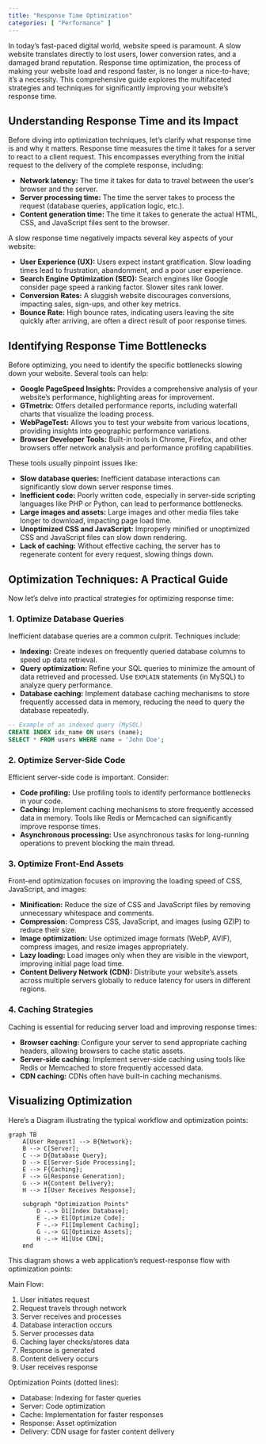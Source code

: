 ```yaml
---
title: "Response Time Optimization"
categories: [ "Performance" ]
---
```


In today's fast-paced digital world, website speed is paramount. A slow website translates directly to lost users, lower conversion rates, and a damaged brand reputation. Response time optimization, the process of making your website load and respond faster, is no longer a nice-to-have; it's a necessity. This comprehensive guide explores the multifaceted strategies and techniques for significantly improving your website's response time.

## Understanding Response Time and its Impact

Before diving into optimization techniques, let's clarify what response time is and why it matters. Response time measures the time it takes for a server to react to a client request. This encompasses everything from the initial request to the delivery of the complete response, including:

-   **Network latency:** The time it takes for data to travel between the user's browser and the server.
-   **Server processing time:** The time the server takes to process the request (database queries, application logic, etc.).
-   **Content generation time:** The time it takes to generate the actual HTML, CSS, and JavaScript files sent to the browser.

A slow response time negatively impacts several key aspects of your website:

-   **User Experience (UX):** Users expect instant gratification. Slow loading times lead to frustration, abandonment, and a poor user experience.
-   **Search Engine Optimization (SEO):** Search engines like Google consider page speed a ranking factor. Slower sites rank lower.
-   **Conversion Rates:** A sluggish website discourages conversions, impacting sales, sign-ups, and other key metrics.
-   **Bounce Rate:** High bounce rates, indicating users leaving the site quickly after arriving, are often a direct result of poor response times.

## Identifying Response Time Bottlenecks

Before optimizing, you need to identify the specific bottlenecks slowing down your website. Several tools can help:

-   **Google PageSpeed Insights:** Provides a comprehensive analysis of your website's performance, highlighting areas for improvement.
-   **GTmetrix:** Offers detailed performance reports, including waterfall charts that visualize the loading process.
-   **WebPageTest:** Allows you to test your website from various locations, providing insights into geographic performance variations.
-   **Browser Developer Tools:** Built-in tools in Chrome, Firefox, and other browsers offer network analysis and performance profiling capabilities.

These tools usually pinpoint issues like:

-   **Slow database queries:** Inefficient database interactions can significantly slow down server response times.
-   **Inefficient code:** Poorly written code, especially in server-side scripting languages like PHP or Python, can lead to performance bottlenecks.
-   **Large images and assets:** Large images and other media files take longer to download, impacting page load time.
-   **Unoptimized CSS and JavaScript:** Improperly minified or unoptimized CSS and JavaScript files can slow down rendering.
-   **Lack of caching:** Without effective caching, the server has to regenerate content for every request, slowing things down.

## Optimization Techniques: A Practical Guide

Now let's delve into practical strategies for optimizing response time:

### 1. Optimize Database Queries

Inefficient database queries are a common culprit. Techniques include:

-   **Indexing:** Create indexes on frequently queried database columns to speed up data retrieval.
-   **Query optimization:** Refine your SQL queries to minimize the amount of data retrieved and processed. Use `EXPLAIN` statements (in MySQL) to analyze query performance.
-   **Database caching:** Implement database caching mechanisms to store frequently accessed data in memory, reducing the need to query the database repeatedly.

``` sql
-- Example of an indexed query (MySQL)
CREATE INDEX idx_name ON users (name);
SELECT * FROM users WHERE name = 'John Doe';
```

### 2. Optimize Server-Side Code

Efficient server-side code is important. Consider:

-   **Code profiling:** Use profiling tools to identify performance bottlenecks in your code.
-   **Caching:** Implement caching mechanisms to store frequently accessed data in memory. Tools like Redis or Memcached can significantly improve response times.
-   **Asynchronous processing:** Use asynchronous tasks for long-running operations to prevent blocking the main thread.

### 3. Optimize Front-End Assets

Front-end optimization focuses on improving the loading speed of CSS, JavaScript, and images:

-   **Minification:** Reduce the size of CSS and JavaScript files by removing unnecessary whitespace and comments.
-   **Compression:** Compress CSS, JavaScript, and images (using GZIP) to reduce their size.
-   **Image optimization:** Use optimized image formats (WebP, AVIF), compress images, and resize images appropriately.
-   **Lazy loading:** Load images only when they are visible in the viewport, improving initial page load time.
-   **Content Delivery Network (CDN):** Distribute your website's assets across multiple servers globally to reduce latency for users in different regions.

### 4. Caching Strategies

Caching is essential for reducing server load and improving response times:

-   **Browser caching:** Configure your server to send appropriate caching headers, allowing browsers to cache static assets.
-   **Server-side caching:** Implement server-side caching using tools like Redis or Memcached to store frequently accessed data.
-   **CDN caching:** CDNs often have built-in caching mechanisms.

## Visualizing Optimization

Here's a Diagram illustrating the typical workflow and optimization points:

```mermaid
graph TB
    A[User Request] --> B{Network};
    B --> C[Server];
    C --> D{Database Query};
    D --> E[Server-Side Processing];
    E --> F{Caching};
    F --> G[Response Generation];
    G --> H{Content Delivery};
    H --> I[User Receives Response];

    subgraph "Optimization Points"
        D -.-> D1[Index Database];
        E -.-> E1[Optimize Code];
        F -.-> F1[Implement Caching];
        G -.-> G1[Optimize Assets];
        H -.-> H1[Use CDN];
    end
```

This diagram shows a web application's request-response flow with optimization points:

Main Flow:

1. User initiates request
2. Request travels through network
3. Server receives and processes
4. Database interaction occurs
5. Server processes data
6. Caching layer checks/stores data
7. Response is generated
8. Content delivery occurs
9. User receives response

Optimization Points (dotted lines):

- Database: Indexing for faster queries
- Server: Code optimization
- Cache: Implementation for faster responses
- Response: Asset optimization
- Delivery: CDN usage for faster content delivery